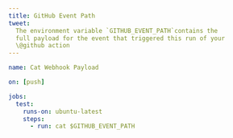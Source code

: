 ```yaml
---
title: GitHub Event Path
tweet:
  The environment variable `GITHUB_EVENT_PATH`contains the
  full payload for the event that triggered this run of your
  \@github action
---
```


```yaml
name: Cat Webhook Payload

on: [push]

jobs:
  test:
    runs-on: ubuntu-latest
    steps:
      - run: cat $GITHUB_EVENT_PATH
```
